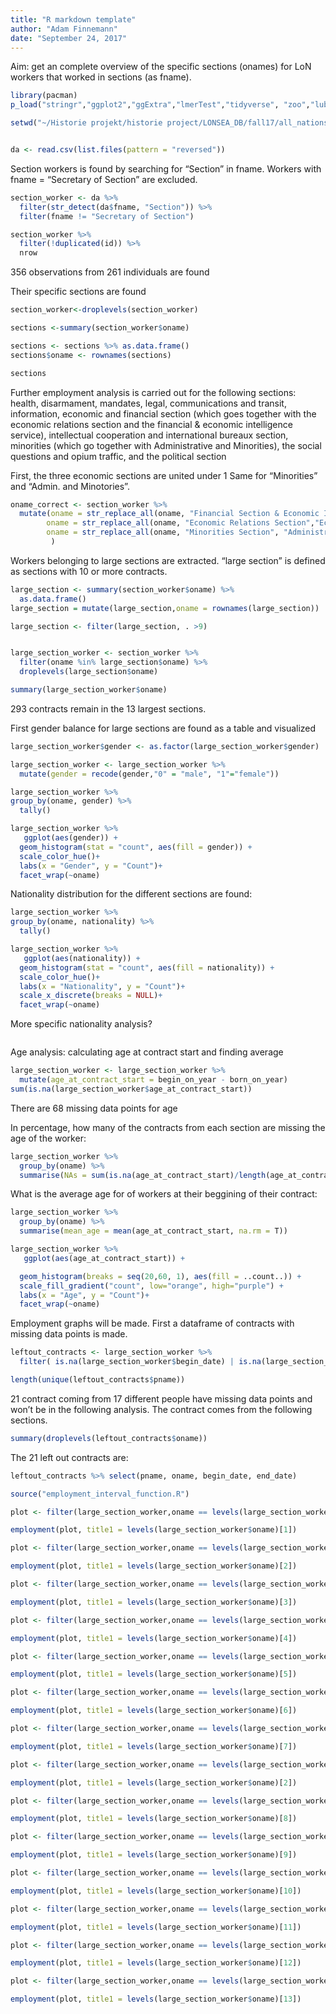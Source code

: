 ```yaml
---
title: "R markdown template"
author: "Adam Finnemann"
date: "September 24, 2017"
---
```

Aim: get an complete overview of the specific sections (onames) for LoN workers that worked in sections (as fname).

  
```r

library(pacman)
p_load("stringr","ggplot2","ggExtra","lmerTest","tidyverse", "zoo","lubridate", "data.table")

setwd("~/Historie projekt/historie project/LONSEA_DB/fall17/all_nations")


da <- read.csv(list.files(pattern = "reversed"))
```


Section workers is found by searching for "Section" in fname. Workers with fname = "Secretary of Section" are excluded.

```r
section_worker <- da %>% 
  filter(str_detect(da$fname, "Section")) %>%  
  filter(fname != "Secretary of Section")

section_worker %>% 
  filter(!duplicated(id)) %>% 
  nrow

```
356 observations from 261 individuals are found

Their specific sections are found
```r
section_worker<-droplevels(section_worker)

sections <-summary(section_worker$oname)

sections <- sections %>% as.data.frame() 
sections$oname <- rownames(sections)

sections
```

Further employment analysis is carried out for the following sections:
health, disarmament, mandates, legal, communications and transit, information, economic and financial section (which goes together with the economic relations section and the financial & economic intelligence service), intellectual cooperation and international bureaux section, minorities (which go together with Administrative and Minorities), the social questions and opium traffic, and the political section

First, the three economic sections are united under 1
Same for "Minorities" and "Admin. and Minotories".

```r

oname_correct <- section_worker %>% 
  mutate(oname = str_replace_all(oname, "Financial Section & Economic Intelligence Service","Economic and Financial Section"),
        oname = str_replace_all(oname, "Economic Relations Section","Economic and Financial Section"),
        oname = str_replace_all(oname, "Minorities Section", "Administrative and Minorities Section")
         )

```

Workers belonging to large sections are extracted. "large section" is defined as sections with 10 or more contracts.
```r


large_section <- summary(section_worker$oname) %>% 
  as.data.frame()
large_section = mutate(large_section,oname = rownames(large_section)) 

large_section <- filter(large_section, . >9)


large_section_worker <- section_worker %>% 
  filter(oname %in% large_section$oname) %>% 
  droplevels(large_section$oname)

summary(large_section_worker$oname)

```
293 contracts remain in the 13 largest sections. 

First gender balance for large sections are found as a table and visualized
```r
large_section_worker$gender <- as.factor(large_section_worker$gender)

large_section_worker <- large_section_worker %>% 
  mutate(gender = recode(gender,"0" = "male", "1"="female"))

large_section_worker %>% 
group_by(oname, gender) %>% 
  tally()

```


```r
large_section_worker %>% 
   ggplot(aes(gender)) + 
  geom_histogram(stat = "count", aes(fill = gender)) + 
  scale_color_hue()+
  labs(x = "Gender", y = "Count")+
  facet_wrap(~oname)
```

Nationality distribution for the different sections are found:

```r
large_section_worker %>% 
group_by(oname, nationality) %>% 
  tally()
```

```r
large_section_worker %>% 
   ggplot(aes(nationality)) + 
  geom_histogram(stat = "count", aes(fill = nationality)) + 
  scale_color_hue()+
  labs(x = "Nationality", y = "Count")+
  scale_x_discrete(breaks = NULL)+
  facet_wrap(~oname)
```

More specific nationality analysis?

```r


```

Age analysis:
calculating age at contract start and finding average
```r
large_section_worker <- large_section_worker %>% 
  mutate(age_at_contract_start = begin_on_year - born_on_year) 
sum(is.na(large_section_worker$age_at_contract_start))
```
There are 68 missing data points for age

In percentage, how many of the contracts from each section are missing the age of the worker:
```r
large_section_worker %>% 
  group_by(oname) %>% 
  summarise(NAs = sum(is.na(age_at_contract_start)/length(age_at_contract_start)))
```

What is the average age for of workers at their beggining of their contract:
```r
large_section_worker %>% 
  group_by(oname) %>% 
  summarise(mean_age = mean(age_at_contract_start, na.rm = T))

```


```r
large_section_worker %>% 
   ggplot(aes(age_at_contract_start)) + 

  geom_histogram(breaks = seq(20,60, 1), aes(fill = ..count..)) + 
  scale_fill_gradient("count", low="orange", high="purple") +
  labs(x = "Age", y = "Count")+
  facet_wrap(~oname)
```


Employment graphs will be made. First a dataframe of contracts with missing data points is made.

```r
leftout_contracts <- large_section_worker %>% 
  filter( is.na(large_section_worker$begin_date) | is.na(large_section_worker$end_date))

length(unique(leftout_contracts$pname))

```

21 contract coming from 17 different people have missing data points and won't be in the following analysis. The contract comes from the following sections.
```r
summary(droplevels(leftout_contracts$oname))

```

The 21 left out contracts are:
```r
leftout_contracts %>% select(pname, oname, begin_date, end_date)
```


```r
source("employment_interval_function.R")

plot <- filter(large_section_worker,oname == levels(large_section_worker$oname)[1])

employment(plot, title1 = levels(large_section_worker$oname)[1])

```

```r

plot <- filter(large_section_worker,oname == levels(large_section_worker$oname)[2])

employment(plot, title1 = levels(large_section_worker$oname)[2])

```


```r

plot <- filter(large_section_worker,oname == levels(large_section_worker$oname)[3])

employment(plot, title1 = levels(large_section_worker$oname)[3])

```
```r

plot <- filter(large_section_worker,oname == levels(large_section_worker$oname)[4])

employment(plot, title1 = levels(large_section_worker$oname)[4])

```

```r

plot <- filter(large_section_worker,oname == levels(large_section_worker$oname)[5])

employment(plot, title1 = levels(large_section_worker$oname)[5])

```

```r


plot <- filter(large_section_worker,oname == levels(large_section_worker$oname)[6])

employment(plot, title1 = levels(large_section_worker$oname)[6])

```

```r

plot <- filter(large_section_worker,oname == levels(large_section_worker$oname)[7])

employment(plot, title1 = levels(large_section_worker$oname)[7])

```



```r

plot <- filter(large_section_worker,oname == levels(large_section_worker$oname)[2])

employment(plot, title1 = levels(large_section_worker$oname)[2])

```


```r

plot <- filter(large_section_worker,oname == levels(large_section_worker$oname)[8])

employment(plot, title1 = levels(large_section_worker$oname)[8])

```



```r

plot <- filter(large_section_worker,oname == levels(large_section_worker$oname)[9])

employment(plot, title1 = levels(large_section_worker$oname)[9])

```


```r


plot <- filter(large_section_worker,oname == levels(large_section_worker$oname)[10])

employment(plot, title1 = levels(large_section_worker$oname)[10])

```

```r


plot <- filter(large_section_worker,oname == levels(large_section_worker$oname)[11])

employment(plot, title1 = levels(large_section_worker$oname)[11])

```

```r


plot <- filter(large_section_worker,oname == levels(large_section_worker$oname)[12])

employment(plot, title1 = levels(large_section_worker$oname)[12])

```
```r


plot <- filter(large_section_worker,oname == levels(large_section_worker$oname)[13])

employment(plot, title1 = levels(large_section_worker$oname)[13])

```
